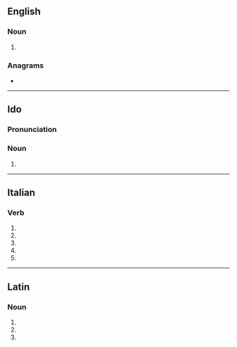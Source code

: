 ==English==

===Noun===
{{head|en|noun form}}

# {{plural of|silurus|lang=en}}

===Anagrams===
* {{anagrams|en|a=iilrsu|surili}}

----

==Ido==

===Pronunciation===
{{io-IPA}}

===Noun===
{{head|io|noun form}}

# {{plural of|siluro|lang=io}}

----

==Italian==

===Verb===
{{head|it|verb form}}

# {{inflection of|silurare||2|s|pres|indc|lang=it}}
# {{inflection of|silurare||1|s|pres|subj|lang=it}}
# {{inflection of|silurare||2|s|pres|subj|lang=it}}
# {{inflection of|silurare||3|s|pres|subj|lang=it}}
# {{inflection of|silurare||3|s|impr|lang=it}}

----

==Latin==

===Noun===
{{la-noun-form|silūrī}}

# {{inflection of|silūrus||nom|p|lang=la}}
# {{inflection of|silūrus||gen|s|lang=la}}
# {{inflection of|silūrus||voc|p|lang=la}}